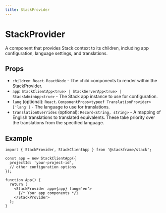 ```yaml
---
title: StackProvider
---
```


# StackProvider

A component that provides Stack context to its children, including app configuration, language settings, and translations.

## Props

- `children`: `React.ReactNode` - The child components to render within the StackProvider.
- `app`: `StackClientApp<true> | StackServerApp<true> | StackAdminApp<true>` - The Stack app instance to use for configuration.
- `lang` (optional): `React.ComponentProps<typeof TranslationProvider>['lang']` - The language to use for translations.
- `translationOverrides` (optional): `Record<string, string>` - A mapping of English translations to translated equivalents. These take priority over the translations from the specified language.

## Example

```tsx
import { StackProvider, StackClientApp } from '@stackframe/stack';

const app = new StackClientApp({
  projectId: 'your-project-id',
  // other configuration options
});

function App() {
  return (
    <StackProvider app={app} lang='en'>
      {/* Your app components */}
    </StackProvider>
  );
}
```

